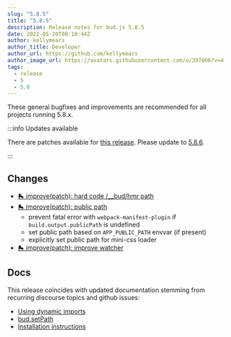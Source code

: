 ```yaml
---
slug: "5.8.5"
title: "5.8.5"
description: Release notes for bud.js 5.8.5
date: 2022-05-20T08:10:44Z
author: kellymears
author_title: Developer
author_url: https://github.com/kellymears
author_image_url: https://avatars.githubusercontent.com/u/397606?v=4
tags:
  - release
  - 5
  - 5.8
---
```


<!--This file is generated-->

These general bugfixes and improvements are recommended for all projects running 5.8.x.

<!--truncate-->

:::info Updates available

There are patches available for [this release](https://bud.js.org/releases/tags/5-8). Please update to [5.8.6](https://bud.js.org/releases/5.8.6).

:::

## Changes

- [🛼 improve(patch): hard code /__bud/hmr path](https://github.com/roots/bud/pull/1418)
- [🛼 improve(patch): public path](https://github.com/roots/bud/pull/1420)
  - prevent fatal error with `webpack-manifest-plugin` if `build.output.publicPath` is undefined
  - set public path based on `APP_PUBLIC_PATH` envvar (if present)
  - explicitly set public path for mini-css loader
- [🛼 improve(patch): improve watcher](https://github.com/roots/bud/pull/1419)

## Docs

This release coincides with updated documentation stemming from recurring discourse topics and github issues:

- [Using dynamic imports](https://bud.js.org/guides/general-use/dynamic-imports)
- [bud.setPath](https://bud.js.org/docs/bud.setPath)
- [Installation instructions](https://bud.js.org/guides/overview/installation)